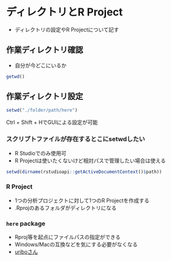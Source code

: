 # ディレクトリとR Project

- ディレクトリの設定やR Projectについて記す

## 作業ディレクトリ確認

- 自分が今どこにいるか

```r
getwd()
```

## 作業ディレクトリ設定

```r
setwd("./folder/path/here")
```

Ctrl + Shift + HでGUIによる設定が可能

### スクリプトファイルが存在するとこにsetwdしたい

- R Studioでのみ使用可
- R Projectは使いたくないけど相対パスで管理したい場合は使える

```r
setwd(dirname(rstudioapi::getActiveDocumentContext()$path))
```

### R Project

- 1つの分析プロジェクトに対して1つのR Projectを作成する
- .Rprojのあるフォルダがディレクトリになる

### `here` package

- Rproj等を起点にファイルパスの指定ができる
- Windows/Macの互換などを気にする必要がなくなる
- [uriboさん](https://uribo.hatenablog.com/entry/2018/01/25/082000)
